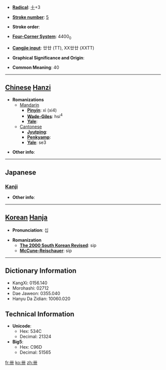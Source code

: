 * '''[[Wiktionary:Chinese radical index| Radical]]''': [[Wiktionary:Chinese radical index 十|十]]+3

* '''[[Wiktionary:Chinese total strokes index|Stroke number]]''': [[Wiktionary:Chinese total strokes index 5|5]]

* '''Stroke order''': 

* '''[[Wiktionary:Chinese four corner index|Four-Corner System]]''': 4400<sub>0</sub>

* '''[[Wiktionary:Chinese Cangjie index|Cangjie input]]''': 廿廿 (TT), XX廿廿 (XXTT)

* '''Graphical Significance and Origin''': 

* '''Common Meaning''': 40

----

== [[Chinese]] [[Hanzi]] ==

* '''Romanizations'''
** [[Mandarin]]
*** '''[[Pinyin]]''': xì (xi4)
*** '''[[Wade-Giles]]''': hsi<sup>4</sup>
*** '''[[Yale]]''': 
**[[Cantonese]]
***'''[[Jyutping]]''':
***'''[[Penkyamp]]''': 
***'''[[Yale]]''': se3

* '''Other info''': 

----

==Japanese==
===[[Kanji]]===
{{kanji|on readings=[[しゅう]] (shū)
|kun readings=[[よんじゅう]] (yonjuu)
}}

* '''Other info''':  

----

== [[Korean]] [[Hanja]] ==

* '''Pronunciation''': 십

* '''Romanization'''
** '''[[The 2000 South Korean Revised Romanization|The 2000 South Korean Revised]]''': sip
** '''[[McCune-Reischauer]]''': sip

----

== Dictionary Information ==

* KangXi: 0156.140
* Morohashi: 02712
* Dae Jaweon: 0355.040
* Hanyu Da Zidian: 10060.020

== Technical Information ==

* '''Unicode''':
** Hex: 534C
** Decimal: 21324
* '''Big5''':
** Hex: C96D
** Decimal: 51565

[[fr:卌]]
[[ko:卌]]
[[zh:卌]]